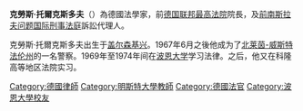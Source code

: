 {{Unreferenced|time=2022-01-27T03:25:38+00:00}}
'''克勞斯·托爾克斯多夫'''（{{bd|1948年|11月14日||}}）為德國法學家，前[[德国联邦最高法院|德国联邦最高法院]]院長，及[[前南斯拉夫问题国际刑事法庭|前南斯拉夫问题国际刑事法庭]]訴訟代理人。

克勞斯·托爾克斯多夫出生于[[盖尔森基兴|盖尔森基兴]]。1967年6月之後他成为了[[北莱茵-威斯特法伦州|北莱茵-威斯特法伦州]]的一名警察。1969年至1974年间在[[波恩大学|波恩大学]]学习法律。之后，他又在科隆高等地区法院实习。
{{DEFAULTSORT: Tolksdorf, Klaus}}
[[Category:德國律師|Category:德國律師]]
[[Category:明斯特大學教師|Category:明斯特大學教師]]
[[Category:德國法官|Category:德國法官]]
[[Category:波恩大學校友|Category:波恩大學校友]]